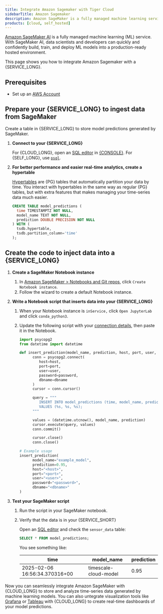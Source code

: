 ```yaml
---
title: Integrate Amazon Sagemaker with Tiger Cloud
sidebarTitle: Amazon Sagemaker
description: Amazon SageMaker is a fully managed machine learning service. Integrate Amazon SageMaker with Tiger Cloud to store and analyze ML model data
products: [cloud, self_hosted]
---
```



[Amazon SageMaker AI][Amazon Sagemaker] is a fully managed machine learning (ML) service. With SageMaker AI, data 
scientists and developers can quickly and confidently build, train, and deploy ML models into a production-ready 
hosted environment.

This page shows you how to integrate Amazon Sagemaker with a {SERVICE_LONG}.

## Prerequisites

<IntegrationPrereqCloud />

* Set up an [AWS Account][aws-sign-up]

## Prepare your {SERVICE_LONG} to ingest data from SageMaker

Create a table in {SERVICE_LONG} to store model predictions generated by SageMaker.

<Procedure>

1. **Connect to your {SERVICE_LONG}**

   For {CLOUD_LONG}, open an [SQL editor][run-queries] in [{CONSOLE}][open-console]. For {SELF_LONG}, use [`psql`][psql].

1. **For better performance and easier real-time analytics, create a hypertable**

   [Hypertables][about-hypertables] are {PG} tables that automatically partition your data by time. You interact
   with hypertables in the same way as regular {PG} tables, but with extra features that makes managing your
   time-series data much easier.

   ```sql
   CREATE TABLE model_predictions (
     time TIMESTAMPTZ NOT NULL,
     model_name TEXT NOT NULL,
     prediction DOUBLE PRECISION NOT NULL
   ) WITH (
     tsdb.hypertable,
     tsdb.partition_column='time'
   );
   ```
   <OldCreateHypertable />   

</Procedure>

## Create the code to inject data into a {SERVICE_LONG}

<Procedure>

1. **Create a SageMaker Notebook instance**

   1. In [Amazon SageMaker > Notebooks and Git repos][aws-notebooks-git-repos], click `Create Notebook instance`.
   1. Follow the wizard to create a default Notebook instance.

1. **Write a Notebook script that inserts data into your {SERVICE_LONG}**   

   1. When your Notebook instance is `inService,` click `Open JupyterLab` and click `conda_python3`. 
   1. Update the following script with your [connection details][connection-info], then paste it in the Notebook.

      ```python
      import psycopg2
      from datetime import datetime

      def insert_prediction(model_name, prediction, host, port, user, password, dbname):
            conn = psycopg2.connect(
               host=host,
               port=port,
               user=user,
               password=password,
               dbname=dbname
            )
            cursor = conn.cursor()

            query = """
               INSERT INTO model_predictions (time, model_name, prediction)
               VALUES (%s, %s, %s);
            """

            values = (datetime.utcnow(), model_name, prediction)
            cursor.execute(query, values)
            conn.commit()

            cursor.close()
            conn.close()

      # Example usage
      insert_prediction(
            model_name="example_model",
            prediction=0.95,
            host="<host>",
            port="<port>",
            user="<user>",
            password="<password>",
            dbname="<dbname>"
      )
      ```

1. **Test your SageMaker script**

   1. Run the script in your SageMaker notebook.
   1. Verify that the data is in your {SERVICE_SHORT}

      Open an [SQL editor][run-queries] and check the `sensor_data` table:

      ```sql
      SELECT * FROM model_predictions;
      ```
      You see something like:

      |time	| model_name | prediction |
      | -- | -- | -- |
      |2025-02-06 16:56:34.370316+00|	timescale-cloud-model|	0.95|

</Procedure>

Now you can seamlessly integrate Amazon SageMaker with {CLOUD_LONG} to store and analyze time-series data generated by 
machine learning models. You can also untegrate visualization tools like [Grafana][grafana-integration] or 
[Tableau][tableau-integration] with {CLOUD_LONG} to create real-time dashboards of your model predictions.






[Amazon Sagemaker]: https://docs.aws.amazon.com/sagemaker/latest/dg/whatis.html
[aws-sign-up]: https://signin.aws.amazon.com/signup?request_type=register
[install-aws-cli]: https://docs.aws.amazon.com/cli/latest/userguide/install-cliv2.html
[install-python]: https://www.python.org/downloads/
[install-postgresql]: https://www.postgresql.org/download/
[console]: https://console.cloud.timescale.com/
[grafana-integration]: /integrations/:currentVersion:/grafana/
[tableau-integration]: /integrations/:currentVersion:/tableau/
[run-queries]: /getting-started/:currentVersion:/run-queries-from-console/
[open-console]: https://console.cloud.timescale.com/dashboard/services
[psql]: /integrations/:currentVersion:/psql/
[about-hypertables]: /use-timescale/:currentVersion:/hypertables/
[aws-notebooks-git-repos]:https://console.aws.amazon.com/sagemaker/home#/notebooks-and-git-repos
[secure-vpc-aws]: /use-timescale/:currentVersion:/vpc/
[connection-info]: /integrations/:currentVersion:/find-connection-details/
